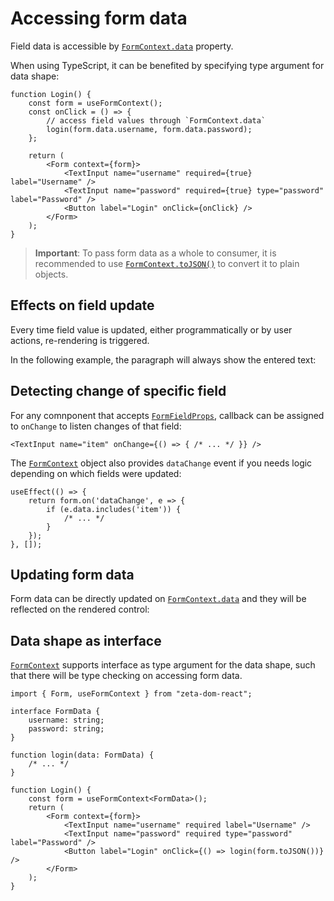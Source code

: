 
<Module name="zeta-dom-react" />

# Accessing form data

Field data is accessible by [`FormContext.data`](:) property.

When using TypeScript, it can be benefited by specifying type argument for data shape:

```tsx
function Login() {
    const form = useFormContext();
    const onClick = () => {
        // access field values through `FormContext.data`
        login(form.data.username, form.data.password);
    };

    return (
        <Form context={form}>
            <TextInput name="username" required={true} label="Username" />
            <TextInput name="password" required={true} type="password" label="Password" />
            <Button label="Login" onClick={onClick} />
        </Form>
    );
}
```

> **Important**: To pass form data as a whole to consumer, it is recommended to use [`FormContext.toJSON()`](:) to convert it to plain objects.

## Effects on field update

Every time field value is updated, either programmatically or by user actions, re-rendering is triggered.

In the following example, the paragraph will always show the entered text:

<Example />

## Detecting change of specific field

For any comnponent that accepts [`FormFieldProps`](:), callback can be assigned to `onChange` to listen
changes of that field:

```tsx
<TextInput name="item" onChange={() => { /* ... */ }} />
```

The [`FormContext`](:) object also provides `dataChange` event if you needs logic depending on which fields were updated:

```tsx
useEffect(() => {
    return form.on('dataChange', e => {
        if (e.data.includes('item')) {
            /* ... */
        }
    });
}, []);
```

## Updating form data

Form data can be directly updated on [`FormContext.data`](:) and they will be reflected on the rendered control:

<UpdateDataExample />

## Data shape as interface

[`FormContext`](:) supports interface as type argument for the data shape, such that there will be type checking on accessing form data.

```tsx
import { Form, useFormContext } from "zeta-dom-react";

interface FormData {
    username: string;
    password: string;
}

function login(data: FormData) {
    /* ... */
}

function Login() {
    const form = useFormContext<FormData>();
    return (
        <Form context={form}>
            <TextInput name="username" required label="Username" />
            <TextInput name="password" required type="password" label="Password" />
            <Button label="Login" onClick={() => login(form.toJSON())} />
        </Form>
    );
}
```
